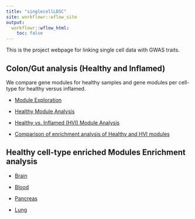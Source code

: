 ```yaml
---
title: "singlecellLDSC"
site: workflowr::wflow_site
output:
  workflowr::wflow_html:
    toc: false
---
```


This is the project webpage for linking single cell data with GWAS traits.

## Colon/Gut analysis (Healthy and Inflamed)

We compare gene modules for healthy samples and gene modules per cell-type for healthy versus inflamed.

- [Module Exploration](IBD_scores_comparison.html)

- [Healthy Module Analysis](IBD_healthy_modules.html)

- [Healthy vs. Inflamed (HVI) Module Analysis](IBD_HVI_modules.html)

- [Comparison of enrichment analysis of Healthy and HVI modules](IBD_healthy_HVI_difference.html)

## Healthy cell-type enriched Modules Enrichment analysis

- [Brain](Brain_healthy_celltype_enriched.html)

- [Blood](Blood_healthy_celltype_enriched.html)

- [Pancreas](Pancreas_healthy_celltype_enriched.html)

- [Lung](Lung_healthy_celltype_enriched.html)






